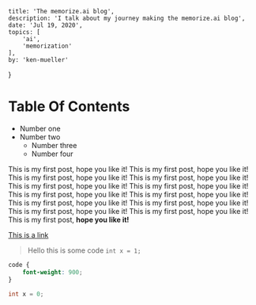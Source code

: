 	title: 'The memorize.ai blog',
	description: 'I talk about my journey making the memorize.ai blog',
	date: 'Jul 19, 2020',
	topics: [
		'ai',
		'memorization'
	],
	by: 'ken-mueller'
}

# Table Of Contents

- Number one
- Number two
	- Number three
	- Number four

This is my first post, hope you like it! This is my first post, hope you like it! This is my first post, hope you like it! This is my first post, hope you like it! This is my first post, hope you like it! This is my first post, hope you like it! This is my first post, hope you like it! This is my first post, hope you like it! This is my first post, hope you like it! This is my first post, hope you like it! This is my first post, hope you like it! This is my first post, hope you like it! This is my first post, **hope you like it!**

[This is a link](https://memorize.ai)

> Hello this is some code `int x = 1;`

```css
code {
	font-weight: 900;
}
```

```cpp
int x = 0;
```
